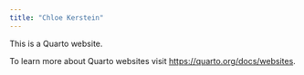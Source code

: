 ```yaml
---
title: "Chloe Kerstein"
---
```


This is a Quarto website.

To learn more about Quarto websites visit <https://quarto.org/docs/websites>.
